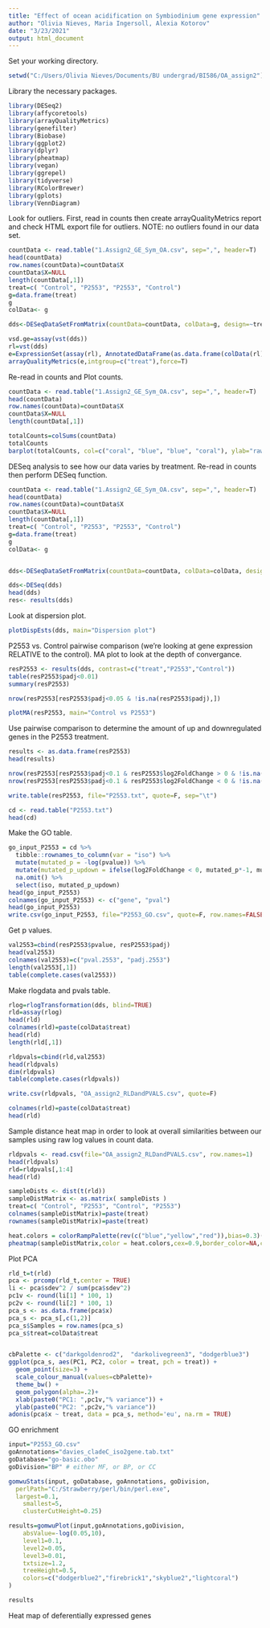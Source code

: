 ```yaml
---
title: "Effect of ocean acidification on Symbiodinium gene expression"
author: "Olivia Nieves, Maria Ingersoll, Alexia Kotorov"
date: "3/23/2021"
output: html_document
---
```

Set your working directory.
```r
setwd("C:/Users/Olivia Nieves/Documents/BU undergrad/BI586/OA_assign2") 
```

Library the necessary packages.
```r
library(DESeq2) 
library(affycoretools)
library(arrayQualityMetrics)
library(genefilter)
library(Biobase)
library(ggplot2)
library(dplyr)
library(pheatmap)
library(vegan)
library(ggrepel)
library(tidyverse)
library(RColorBrewer)
library(gplots)
library(VennDiagram)
```

Look for outliers. First, read in counts then create arrayQualityMetrics report and check HTML export file for outliers. NOTE: no outliers found in our data set.
```r
countData <- read.table("1.Assign2_GE_Sym_OA.csv", sep=",", header=T)
head(countData)
row.names(countData)=countData$X
countData$X=NULL
length(countData[,1])
treat=c( "Control", "P2553", "P2553", "Control")
g=data.frame(treat)
g
colData<- g

dds<-DESeqDataSetFromMatrix(countData=countData, colData=g, design=~treat)

vsd.ge=assay(vst(dds))
rl=vst(dds)
e=ExpressionSet(assay(rl), AnnotatedDataFrame(as.data.frame(colData(rl))))
arrayQualityMetrics(e,intgroup=c("treat"),force=T)
```

Re-read in counts and Plot counts.
```r
countData <- read.table("1.Assign2_GE_Sym_OA.csv", sep=",", header=T)
head(countData)
row.names(countData)=countData$X
countData$X=NULL
length(countData[,1])

totalCounts=colSums(countData)
totalCounts
barplot(totalCounts, col=c("coral", "blue", "blue", "coral"), ylab="raw counts")
```

DESeq analysis to see how our data varies by treatment. Re-read in counts then perform DESeq function.
```r
countData <- read.table("1.Assign2_GE_Sym_OA.csv", sep=",", header=T)
head(countData)
row.names(countData)=countData$X
countData$X=NULL
length(countData[,1])
treat=c( "Control", "P2553", "P2553", "Control")
g=data.frame(treat)
g
colData<- g


dds<-DESeqDataSetFromMatrix(countData=countData, colData=colData, design=~treat) 

dds<-DESeq(dds)
head(dds)
res<- results(dds)
```

Look at dispersion plot.
```r
plotDispEsts(dds, main="Dispersion plot")
```

P2553 vs. Control pairwise comparison (we're looking at gene expression RELATIVE to the control). MA plot to look at the depth of convergance.
```r
resP2553 <- results(dds, contrast=c("treat","P2553","Control"))
table(resP2553$padj<0.01)
summary(resP2553)

nrow(resP2553[resP2553$padj<0.05 & !is.na(resP2553$padj),])

plotMA(resP2553, main="Control vs P2553")
```

Use pairwise comparison to determine the amount of up and downregulated genes in the P2553 treatment.
```r
results <- as.data.frame(resP2553)
head(results)

nrow(resP2553[resP2553$padj<0.1 & resP2553$log2FoldChange > 0 & !is.na(resP2553$padj),])
nrow(resP2553[resP2553$padj<0.1 & resP2553$log2FoldChange < 0 & !is.na(resP2553$padj),])

write.table(resP2553, file="P2553.txt", quote=F, sep="\t")

cd <- read.table("P2553.txt")
head(cd)
```

Make the GO table.
```r
go_input_P2553 = cd %>%
  tibble::rownames_to_column(var = "iso") %>%
  mutate(mutated_p = -log(pvalue)) %>%
  mutate(mutated_p_updown = ifelse(log2FoldChange < 0, mutated_p*-1, mutated_p*1)) %>%
  na.omit() %>%
  select(iso, mutated_p_updown)
head(go_input_P2553)
colnames(go_input_P2553) <- c("gene", "pval")
head(go_input_P2553)
write.csv(go_input_P2553, file="P2553_GO.csv", quote=F, row.names=FALSE)
```

Get p values.
```r
val2553=cbind(resP2553$pvalue, resP2553$padj)
head(val2553)
colnames(val2553)=c("pval.2553", "padj.2553")
length(val2553[,1])
table(complete.cases(val2553))
```

Make rlogdata and pvals table.
```r
rlog=rlogTransformation(dds, blind=TRUE) 
rld=assay(rlog)
head(rld)
colnames(rld)=paste(colData$treat)
head(rld)
length(rld[,1])

rldpvals=cbind(rld,val2553)
head(rldpvals)
dim(rldpvals)
table(complete.cases(rldpvals))

write.csv(rldpvals, "OA_assign2_RLDandPVALS.csv", quote=F)

colnames(rld)=paste(colData$treat)
head(rld)
```

Sample distance heat map in order to look at overall similarities between our samples using raw log values in count data.
```r
rldpvals <- read.csv(file="OA_assign2_RLDandPVALS.csv", row.names=1)
head(rldpvals)
rld=rldpvals[,1:4]
head(rld)

sampleDists <- dist(t(rld))
sampleDistMatrix <- as.matrix( sampleDists )
treat=c( "Control", "P2553", "Control", "P2553")
colnames(sampleDistMatrix)=paste(treat)
rownames(sampleDistMatrix)=paste(treat)

heat.colors = colorRampPalette(rev(c("blue","yellow","red")),bias=0.3)(100)
pheatmap(sampleDistMatrix,color = heat.colors,cex=0.9,border_color=NA,cluster_rows=T,cluster_cols=T)
```

Plot PCA
```r
rld_t=t(rld)
pca <- prcomp(rld_t,center = TRUE)
li <- pca$sdev^2 / sum(pca$sdev^2)
pc1v <- round(li[1] * 100, 1)
pc2v <- round(li[2] * 100, 1)
pca_s <- as.data.frame(pca$x)
pca_s <- pca_s[,c(1,2)]
pca_s$Samples = row.names(pca_s)
pca_s$treat=colData$treat


cbPalette <- c("darkgoldenrod2",  "darkolivegreen3", "dodgerblue3")
ggplot(pca_s, aes(PC1, PC2, color = treat, pch = treat)) +
  geom_point(size=3) +
  scale_colour_manual(values=cbPalette)+
  theme_bw() +
  geom_polygon(alpha=.2)+
  xlab(paste0("PC1: ",pc1v,"% variance")) +
  ylab(paste0("PC2: ",pc2v,"% variance")) 
adonis(pca$x ~ treat, data = pca_s, method='eu', na.rm = TRUE)
```

GO enrichment
```r
input="P2553_GO.csv"
goAnnotations="davies_cladeC_iso2gene.tab.txt" 
goDatabase="go-basic.obo"
goDivision="BP" # either MF, or BP, or CC

gomwuStats(input, goDatabase, goAnnotations, goDivision,
  perlPath="C:/Strawberry/perl/bin/perl.exe",
  largest=0.1,
	smallest=5,
	clusterCutHeight=0.25)

results=gomwuPlot(input,goAnnotations,goDivision,
	absValue=-log(0.05,10),
	level1=0.1,
	level2=0.05, 
	level3=0.01,
	txtsize=1.2,    
	treeHeight=0.5,
	colors=c("dodgerblue2","firebrick1","skyblue2","lightcoral")
)

results

```

Heat map of deferentially expressed genes
```r

```
